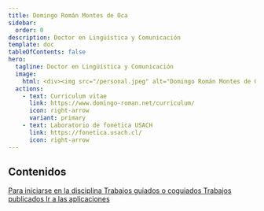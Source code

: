 ```yaml
---
title: Domingo Román Montes de Oca
sidebar:
  order: 0
description: Doctor en Lingüística y Comunicación
template: doc
tableOfContents: false
hero:
  tagline: Doctor en Lingüística y Comunicación
  image:
    html: <div><img src="/personal.jpeg" alt="Domingo Román Montes de Oca" class="rounded-lg w-[400px] md:w-[200px] lg:w-[400px] "><p class="text-center">Imagen obtenida por la Dra. Valentina Colonna</p></div>
  actions:
    - text: Curriculum vitae
      link: https://www.domingo-roman.net/curriculum/
      icon: right-arrow
      variant: primary
    - text: Laboratorio de fonética USACH
      link: https://fonetica.usach.cl/
      icon: right-arrow
---
```



## Contenidos
<CardGrid stagger>
	<Card title="Curso básico de fonética" icon="magnifier">
		<a href="https://www.domingo-roman.net/cursos/curso-b%C3%A1sico-de-fonetica/0_introduccion">
			Para iniciarse en la disciplina
		</a>
	</Card>
	<Card title="Trabajos de investigación dirigidos" icon="add-document">
		<a href="https://www.domingo-roman.net/curriculum/#direcci%C3%B3n-de-tesis-de-doctorado">
			Trabajos guiados o coguiados
		</a>
	</Card>
	<Card title="Publicaciones y textos distribuidos" icon="setting">
			<a href="https://www.domingo-roman.net/curriculum/#publicaciones">
			Trabajos publicados
		</a>
	</Card>
	<Card title="Aplicaciones en web" icon="open-book">
			<a href="https://www.recursosaprendizajecastellano.usach.cl">
			Ir a las aplicaciones
		</a>
	</Card>
</CardGrid>
